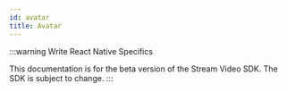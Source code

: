 ```yaml
---
id: avatar
title: Avatar
---
```


:::warning
Write React Native Specifics

This documentation is for the beta version of the Stream Video SDK.
The SDK is subject to change.
:::

[//]: # ()
[//]: # (![Preview of the Avatar component.]&#40;../../assets/03-ui-components/avatar.png&#41;)

[//]: # ()
[//]: # (The `Avatar` element is generally used to show the image and/or name of participants of a video call. If no image is provided/an error occurs loading the image, it will display a fallback image.)

[//]: # ()
[//]: # (Of course, it can also be used in any other circumstances that you like, for example, in user lists, profiles, and much more.)

[//]: # ()
[//]: # (## General usage)

[//]: # ()
[//]: # (The way you can use the `Avatar` element in a react component is like this:)

[//]: # ()
[//]: # (```tsx)

[//]: # (import { Avatar } from '@stream-io/video-react-sdk';)

[//]: # ()
[//]: # (export function AvatarExample&#40;&#41;: JSX.Element {)

[//]: # (  return &#40;)

[//]: # (    // highlight-start)

[//]: # (    <Avatar imageSrc="https://getstream.io/random_png/?id=stefan&name=stefan" />)

[//]: # (    // highlight-end)

[//]: # (  &#41;;)

[//]: # (})

[//]: # (```)

[//]: # ()
[//]: # (## Props)

[//]: # ()
[//]: # (### `imageSrc`)

[//]: # ()
[//]: # (| Type                    |)

[//]: # (| ----------------------- |)

[//]: # (| `string` \| `undefined` |)

[//]: # ()
[//]: # (The URL of the user's profile image.)

[//]: # ()
[//]: # (### `name`)

[//]: # ()
[//]: # (| Type                    |)

[//]: # (| ----------------------- |)

[//]: # (| `string` \| `undefined` |)

[//]: # ()
[//]: # (The name of the user.)

[//]: # ()
[//]: # (### `styles`)

[//]: # ()
[//]: # (| Type                                               |)

[//]: # (| -------------------------------------------------- |)

[//]: # (| `CSSProperties & Record<string, string \| number>` |)

[//]: # ()
[//]: # (Custom CSS to attach to the avatar image/fallback.)
